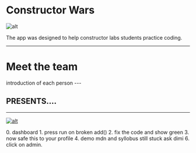 

# Constructor Wars

![alt](./logoafter.png)

The app was designed to help constructor labs students practice coding.

<Notes>

</Notes>

---

# Meet the team

<People />
<!-- Jose ![alt text](https://avatars2.githubusercontent.com/u/19479459?s=96&v=4 )
Rafal![alt text]( https://avatars1.githubusercontent.com/u/36113728?s=96&v=4)
Ethan![alt text](https://avatars0.githubusercontent.com/u/37446513?s=96&v=4 )
Julius![alt text]( https://avatars3.githubusercontent.com/u/35594681?s=96&v=4)
James![alt text](https://avatars2.githubusercontent.com/u/1286700?s=96&v=4 ) -->

<Notes>
introduction of each person
</Notes>
---

## PRESENTS....

---

<a href="http://127.0.0.1:8080" title="Visit Upstage!" target='_blank'>![alt](./screenshots/screenshot3.png)</a>

<Notes>
0. dashboard
1. press run on broken add()
2. fix the code and show green
3. now safe this to your profile
4. demo mdn and syllobus still stuck ask dimi
6. click on admin.
</Notes>